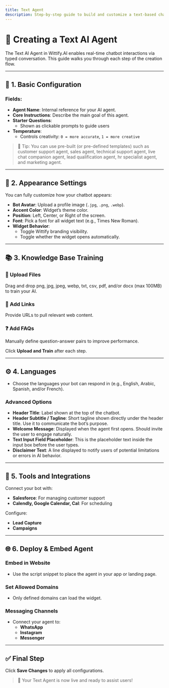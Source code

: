 ---
title: Text Agent
description: Step-by-step guide to build and customize a text-based chatbot in Wittify.AI
---

# 💬 Creating a Text AI Agent

The Text AI Agent in Wittify.AI enables real-time chatbot interactions via typed conversation. This guide walks you through each step of the creation flow.

---

## 🧩 1. Basic Configuration

### Fields:
- **Agent Name**: Internal reference for your AI agent.
- **Core Instructions**: Describe the main goal of this agent.
- **Starter Questions**:
  - Shown as clickable prompts to guide users
- **Temperature**:
  - Controls creativity: `0 = more accurate`, `1 = more creative`

> 🧠 Tip: You can use pre-built (or pre-defined templates) such as customer support agent, sales agent, technical support agent, live chat companion agent, lead qualification agent, hr specialist agent, and marketing agent.
---

## 🎨 2. Appearance Settings

You can fully customize how your chatbot appears:

- **Bot Avatar**: Upload a profile image (`.jpg`, `.png`, `.webp`).
- **Accent Color**: Widget’s theme color.
- **Position**: Left, Center, or Right of the screen.
- **Font**: Pick a font for all widget text (e.g., Times New Roman).
- **Widget Behavior**:
  - Toggle Wittify branding visibility.
  - Toggle whether the widget opens automatically.

---

## 📚 3. Knowledge Base Training

### 📁 Upload Files

Drag and drop png, jpg, jpeg, webp, txt, csv, pdf, and/or docx (max 100MB) to train your AI.

### 🔗 Add Links

Provide URLs to pull relevant web content.

### ❓ Add FAQs

Manually define question-answer pairs to improve performance.

Click **Upload and Train** after each step.

---

## ⚙️ 4. Languages

- Choose the languages your bot can respond in (e.g., English, Arabic, Spanish, and/or French).

### Advanced Options
- **Header Title**: Label shown at the top of the chatbot.
- **Header Subtitle / Tagline**: Short tagline shown directly under the header title. Use it to communicate the bot’s purpose.
- **Welcome Message**: Displayed when the agent first opens. Should invite the user to engage naturally.
- **Text Input Field Placeholder**: This is the placeholder text inside the input box before the user types.
- **Disclaimer Text**: A line displayed to notify users of potential limitations or errors in AI behavior.

---

## 🔌 5. Tools and Integrations

Connect your bot with:
- **Salesforce**: For managing customer support
- **Calendly, Google Calendar, Cal**: For scheduling

Configure:
- **Lead Capture**
- **Campaigns** 

---

## 🌐 6. Deploy & Embed Agent

### Embed in Website
- Use the script snippet to place the agent in your app or landing page.

### Set Allowed Domains
- Only defined domains can load the widget.

### Messaging Channels
- Connect your agent to:
  - **WhatsApp**
  - **Instagram**
  - **Messenger**

---

## ✅ Final Step

Click **Save Changes** to apply all configurations.

> 🚀 Your Text Agent is now live and ready to assist users!






